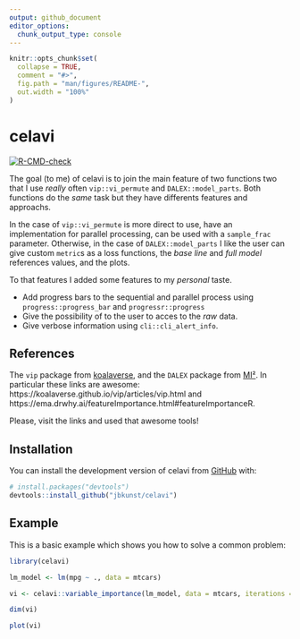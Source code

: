 ```yaml
---
output: github_document
editor_options: 
  chunk_output_type: console
---
```


<!-- README.md is generated from README.Rmd. Please edit that file -->

```r
knitr::opts_chunk$set(
  collapse = TRUE,
  comment = "#>",
  fig.path = "man/figures/README-",
  out.width = "100%"
)
```

# celavi

<!-- badges: start -->
[![R-CMD-check](https://github.com/jbkunst/celavi/actions/workflows/R-CMD-check.yaml/badge.svg)](https://github.com/jbkunst/celavi/actions/workflows/R-CMD-check.yaml)
<!-- badges: end -->

The goal (to me) of celavi is to join the main feature of two functions two 
that I use _really_ often `vip::vi_permute` and `DALEX::model_parts`. Both functions
do the _same_ task but they have differents features and approachs.

In the case of `vip::vi_permute` is more direct to use, have an implementation for
parallel processing, can be used with a `sample_frac` parameter. Otherwise, in the case of `DALEX::model_parts` I like the user can give custom `metric`s as a loss functions,
the _base line_ and _full model_ references values, and the plots. 

To that features I added some features to my _personal_ taste.

- Add progress bars to the sequential and parallel process using `progress::progress_bar` and `progressr::progress`
- Give the possibility of to the user to acces to the _raw_ data.
- Give verbose information using `cli::cli_alert_info`.

## References

The `vip` package from [koalaverse](https://github.com/koalaverse), and the 
`DALEX` package from [MI²](https://www.mi2.ai/). In particular these links are awesome: https://koalaverse.github.io/vip/articles/vip.html
and https://ema.drwhy.ai/featureImportance.html#featureImportanceR.

Please, visit the links and used that awesome tools!

## Installation

You can install the development version of celavi from [GitHub](https://github.com/) with:

``` r
# install.packages("devtools")
devtools::install_github("jbkunst/celavi")
```

## Example

This is a basic example which shows you how to solve a common problem:

```r
library(celavi)

lm_model <- lm(mpg ~ ., data = mtcars)

vi <- celavi::variable_importance(lm_model, data = mtcars, iterations = 10)

dim(vi)

plot(vi)
```

